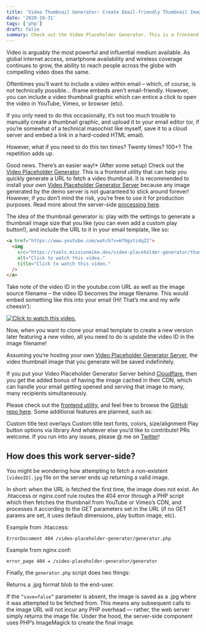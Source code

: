 ```yaml
---
title: 'Video Thumbnail Generator: Create Email-friendly Thumbnail Images'
date: '2020-10-31'
tags: ['php']
draft: false
summary: Check out the Video Placeholder Generator. This is a frontend utility that can help you quickly generate a URL to fetch a video thumbnail.
---
```


Video is arguably the most powerful and influential medium available. As global internet access, smartphone availability and wireless coverage continues to grow, the ability to reach people across the globe with compelling video does the same.

Oftentimes you’ll want to include a video within email – which, of course, is not technically possible… iframe embeds aren’t email-friendly. However, you can include a video thumbnail graphic which can entice a click to open the video in YouTube, Vimeo, or browser (etc).

If you only need to do this occasionally, it’s not too much trouble to manually create a thumbnail graphic, and upload it to your email editor (or, if you’re somewhat of a technical masochist like myself, save it to a cloud server and embed a link in a hard-coded HTML email).

However, what if you need to do this ten times? Twenty times? 100+? The repetition adds up.

Good news. There’s an easier way!\* (After some setup) Check out the [Video Placeholder Generator](https://www.missionmike.dev/video-placeholder-generator/). This is a frontend utility that can help you quickly generate a URL to fetch a video thumbnail. It is recommended to install your own [Video Placeholder Generator Server](https://github.com/MissionMike/video-placeholder-generator-server) because any image generated by the demo server is not guaranteed to stick around forever! However, if you don’t mind the risk, you’re free to use it for production purposes. Read more about the server-side [processing here](https://www.missionmike.dev/php/video-thumbnail-generator-create-email-friendly-thumbnails-on-the-fly/#server-side).

The idea of the thumbnail generator is: play with the settings to generate a thumbnail image size that you like (you can even add a custom play button!), and include the URL to it in your email template, like so:

```html
<a href="https://www.youtube.com/watch?v=H79gstz4qZI">
  <img
    src="https://tools.missionmike.dev/video-placeholder-generator/thumbnails/H79gstz4qZI.jpg?w=1024&pbw=80&pbo=80"
    alt="Click to watch this video."
    title="Click to watch this video."
  />
</a>
```

Take note of the video ID in the youtube.com URL as well as the image source filename – the video ID
becomes the image filename. This would embed something like this into your email (Hi! That’s me and my
wife cheesin’):

<div className="text-center">
  <a
    href="https://www.youtube.com/watch?v=H79gstz4qZI"
    className="inline-block"
    target="_blank"
    rel="noopener noreferrer"
  >
    <img
      src="https://tools.missionmike.dev/video-placeholder-generator/thumbnails/H79gstz4qZI.jpg?w=1024&pbw=80&pbo=80"
      alt="Click to watch this video."
      title="Click to watch this video."
    />
  </a>
</div>

Now, when you want to clone your email template to create a new version later featuring a new video, all you need to do is update the video ID in the image filename!

Assuming you’re hosting your own [Video Placeholder Generator Server](https://github.com/missionmike/video-placeholder-generator-server), the video thumbnail image that you generate will be saved indefinitely.

If you put your Video Placeholder Generator Server behind [Cloudflare](https://cloudflare.com/), then you get the added bonus of having the image cached in their CDN, which can handle your email getting opened and serving that image to many, many recipients simultaneously.

Please check out the [frontend utility](/video-placeholder-generator/), and feel free to browse the [GitHub repo here](https://github.com/missionmike/video-placeholder-generator-client). Some additional features are planned, such as:

Custom title text overlays
Custom title text fonts, colors, size/alignment
Play button options via library
And whatever else you’d like to contribute! PRs welcome.
If you run into any issues, please @ me on [Twitter](https://twitter.com/missionmikedev)!

## How does this work server-side?

You might be wondering how attempting to fetch a non-existent `[videoID].jpg` file on the server ends up returning a valid image.

In short: when the URL is fetched the first time, the image does not exist. An .htaccess or nginx.conf rule routes the 404 error through a PHP script which then fetches the thumbnail from YouTube or Vimeo’s CDN, and processes it according to the GET parameters set in the URL (if no GET params are set, it uses default dimensions, play button image, etc).

Example from .htaccess:

```
ErrorDocument 404 /video-placeholder-generator/generator.php
```

Example from nginx.conf:

```
error_page 404 = /video-placeholder-generator/generator
```

Finally, the `generator.php` script does two things:

Returns a .jpg format blob to the end-user.

If the `“save=false”` parameter is absent, the image is saved as a .jpg where it was attempted to be fetched from. This means any subsequent calls to the image URL will not incur any PHP overhead — rather, the web server simply returns the image file.
Under the hood, the server-side component uses PHP’s ImageMagick to create the final image.
